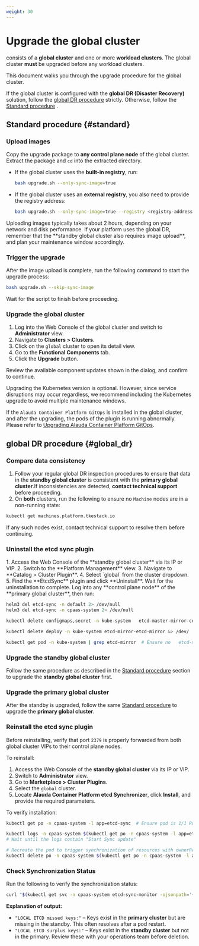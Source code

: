 ```yaml
---
weight: 30
---
```


# Upgrade the global cluster

<Term name="productShort" /> consists of a **global cluster** and one or more **workload
clusters**. The global cluster **must** be upgraded before any workload clusters.

This document walks you through the upgrade procedure for the global cluster.

If the global cluster is configured with the **global DR (Disaster Recovery)** solution, follow the [global DR procedure](#global_dr) strictly. Otherwise, follow the [Standard procedure](#standard) .

## Standard procedure \{#standard}

<Steps>

### Upload images

Copy the upgrade package to **any control plane node** of the global cluster. Extract the package and `cd` into the extracted directory.

- If the global cluster uses the **built-in registry**, run:

  ```bash
  bash upgrade.sh --only-sync-image=true
  ```

- If the global cluster uses an **external registry**, you also need to provide the registry address:

  ```bash
  bash upgrade.sh --only-sync-image=true --registry <registry-address> --username <username> --password <password>
  ```

<Directive type="info" title="INFO">
  Uploading images typically takes about 2 hours, depending on your network and
  disk performance. If your platform uses the global DR, remember that the
  **standby global cluster also requires image upload**, and plan your
  maintenance window accordingly.
</Directive>

### Trigger the upgrade

After the image upload is complete, run the following command to start the upgrade process:

```bash
bash upgrade.sh --skip-sync-image
```

Wait for the script to finish before proceeding.

### Upgrade the global cluster

1. Log into the Web Console of the global cluster and switch to **Administrator** view.
2. Navigate to **Clusters > Clusters**.
3. Click on the `global` cluster to open its detail view.
4. Go to the **Functional Components** tab.
5. Click the **Upgrade** button.

Review the available component updates shown in the dialog, and confirm to continue.

<Directive type="info" title="INFO">
  Upgrading the Kubernetes version is optional. However, since service
  disruptions may occur regardless, we recommend including the Kubernetes
  upgrade to avoid multiple maintenance windows.

If the `Alauda Container Platform GitOps` is installed in the global cluster,
and after the upgrading, the pods of the plugin is running abnormally. Please
refer to [Upgrading Alauda Container Platform
GitOps](/gitops/upgrade/upgrade_gitops_plugin.html#procedure).

</Directive>

</Steps>

## global DR procedure \{#global_dr}

<Steps>

### Compare data consistency

1. Follow your regular global DR inspection procedures to ensure that data in the **standby global cluster** is consistent with the **primary global cluster**.If inconsistencies are detected, **contact technical support** before proceeding.
2. On **both** clusters, run the following to ensure no `Machine` nodes are in a non-running state:

```bash
kubectl get machines.platform.tkestack.io
```

If any such nodes exist, contact technical support to resolve them before continuing.

### Uninstall the etcd sync plugin

<Tabs>
  <Tab label="Upgrading from 3.18">
  1. Access the Web Console of the **standby global cluster** via its IP or VIP.
  2. Switch to the **Platform Management** view.
  3. Navigate to **Catalog > Cluster Plugin**.
  4. Select `global` from the cluster dropdown.
  5. Find the **EtcdSync** plugin and click **Uninstall**. Wait for the uninstallation to complete.
  </Tab>

  <Tab label="Upgrading from 3.16">
  Log into any **control plane node** of the **primary global cluster**, then run:

```bash
helm3 del etcd-sync -n default 2> /dev/null
helm3 del etcd-sync -n cpaas-system 2> /dev/null

kubectl delete configmaps,secret -n kube-system   etcd-master-mirror-cert etcd-slave-mirror-cert etcd-sync-env   etcd-sync-ignore-text &> /dev/null

kubectl delete deploy -n kube-system etcd-mirror-etcd-mirror &> /dev/  null

kubectl get pod -n kube-system | grep etcd-mirror  # Ensure no   etcd-mirror pods remain
```

  </Tab>
</Tabs>

### Upgrade the standby global cluster

Follow the same procedure as described in the [Standard procedure](#standard) section to upgrade the **standby global cluster** first.

### Upgrade the primary global cluster

After the standby is upgraded, follow the same [Standard procedure](#standard) to upgrade the **primary global cluster**.

### Reinstall the etcd sync plugin

Before reinstalling, verify that port `2379` is properly forwarded from both global cluster VIPs to their control plane nodes.

To reinstall:

1. Access the Web Console of the **standby global cluster** via its IP or VIP.
2. Switch to **Administrator** view.
3. Go to **Marketplace > Cluster Plugins**.
4. Select the `global` cluster.
5. Locate **Alauda Container Platform etcd Synchronizer**, click **Install**, and provide the required parameters.

To verify installation:

```bash
kubectl get po -n cpaas-system -l app=etcd-sync  # Ensure pod is 1/1 Running

kubectl logs -n cpaas-system $(kubectl get po -n cpaas-system -l app=etcd-sync --no-headers | awk '{print $1}' | head -1) | grep -i "Start Sync update"
# Wait until the logs contain "Start Sync update"

# Recreate the pod to trigger synchronization of resources with ownerReferences
kubectl delete po -n cpaas-system $(kubectl get po -n cpaas-system -l app=etcd-sync --no-headers | awk '{print $1}' | head -1)
```

### Check Synchronization Status

Run the following to verify the synchronization status:

```bash
curl "$(kubectl get svc -n cpaas-system etcd-sync-monitor -ojsonpath='{.spec.clusterIP}')/check"
```

**Explanation of output:**

- `"LOCAL ETCD missed keys:"` – Keys exist in the **primary cluster** but are missing in the standby. This often resolves after a pod restart.
- `"LOCAL ETCD surplus keys:"` – Keys exist in the **standby cluster** but not in the primary. Review these with your operations team before deletion.

</Steps>
